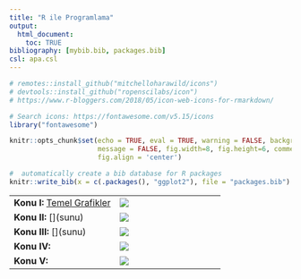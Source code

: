 ```yaml
---
title: "R ile Programlama"
output:
  html_document:
    toc: TRUE
bibliography: [mybib.bib, packages.bib]
csl: apa.csl
---
```


```r
# remotes::install_github("mitchelloharawild/icons")
# devtools::install_github("ropenscilabs/icon")
# https://www.r-bloggers.com/2018/05/icon-web-icons-for-rmarkdown/

# Search icons: https://fontawesome.com/v5.15/icons
library("fontawesome")

knitr::opts_chunk$set(echo = TRUE, eval = TRUE, warning = FALSE, background = "gray85",
                      message = FALSE, fig.width=8, fig.height=6, comment = NA,
                      fig.align = 'center')

#  automatically create a bib database for R packages
knitr::write_bib(x = c(.packages(), "ggplot2"), file = "packages.bib")
```


|   |   |
|---|---|
|**Konu I: ** [Temel Grafikler](sunu\G_Gorsellestirme_I.html) | ![](figures/functions.png) |
|**Konu II: **   [](sunu\) |    ![](figures/logic.png) |
| **Konu III: **   [](sunu\) | ![](figures/conditions.PNG) |
| **Konu IV: **   []() | ![](figures/loops.png) |
| **Konu V: **   []() | ![](figures/apply.png) |




